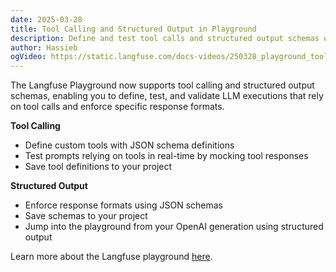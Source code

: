 ```yaml
---
date: 2025-03-28
title: Tool Calling and Structured Output in Playground
description: Define and test tool calls and structured output schemas directly in the Langfuse Playground
author: Hassieb
ogVideo: https://static.langfuse.com/docs-videos/250328_playground_tools_social_media.mp4
---
```



<ChangelogHeader />

The Langfuse Playground now supports tool calling and structured output schemas, enabling you to define, test, and validate LLM executions that rely on tool calls and enforce specific response formats.

**Tool Calling**

- Define custom tools with JSON schema definitions
- Test prompts relying on tools in real-time by mocking tool responses
- Save tool definitions to your project

**Structured Output**

- Enforce response formats using JSON schemas
- Save schemas to your project
- Jump into the playground from your OpenAI generation using structured output

Learn more about the Langfuse playground [here](/docs/playground).
